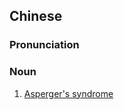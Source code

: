 {{also|亞斯伯格症候羣|亚斯伯格症候群}}
==Chinese==
{{zh-forms|s=亚斯伯格症候群|t2=亞斯伯格症候羣|type=43}}

===Pronunciation===
{{zh-pron
|m=Yàsībógé zhènghòuqún
|cat=n
}}

===Noun===
{{zh-noun}}

# [[Asperger's syndrome]]